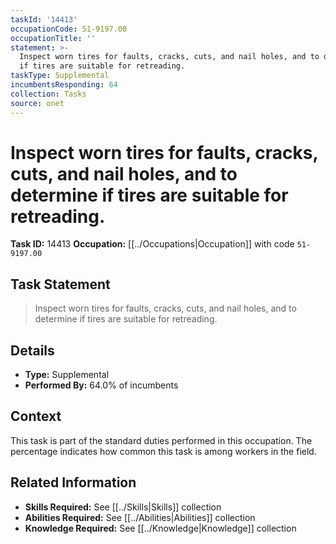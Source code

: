 ```yaml
---
taskId: '14413'
occupationCode: 51-9197.00
occupationTitle: ''
statement: >-
  Inspect worn tires for faults, cracks, cuts, and nail holes, and to determine
  if tires are suitable for retreading.
taskType: Supplemental
incumbentsResponding: 64
collection: Tasks
source: onet
---
```

# Inspect worn tires for faults, cracks, cuts, and nail holes, and to determine if tires are suitable for retreading.

**Task ID:** 14413
**Occupation:** [[../Occupations|Occupation]] with code `51-9197.00`

## Task Statement

> Inspect worn tires for faults, cracks, cuts, and nail holes, and to determine if tires are suitable for retreading.

## Details

- **Type:** Supplemental
- **Performed By:** 64.0% of incumbents

## Context

This task is part of the standard duties performed in this occupation. The percentage indicates how common this task is among workers in the field.

## Related Information

- **Skills Required:** See [[../Skills|Skills]] collection
- **Abilities Required:** See [[../Abilities|Abilities]] collection
- **Knowledge Required:** See [[../Knowledge|Knowledge]] collection
